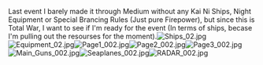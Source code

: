 Last event I barely made it through Medium without any Kai Ni Ships, Night Equipment or Special Brancing Rules (Just pure Firepower), but since this is Total War, I want to see if I'm ready for the event (In terms of ships, becase I'm pulling out the resourses for the moment).[[File:Ships_02.jpg|left]][[File:Equipment_02.jpg|left]][[File:Page1_002.jpg|left]][[File:Page2_002.jpg|left]][[File:Page3_002.jpg|left]][[File:Main_Guns_002.jpg|left]][[File:Seaplanes_002.jpg|left]][[File:RADAR_002.jpg|left]]<ac_metadata title="How&#039;s my fleet for Medium?"> </ac_metadata>